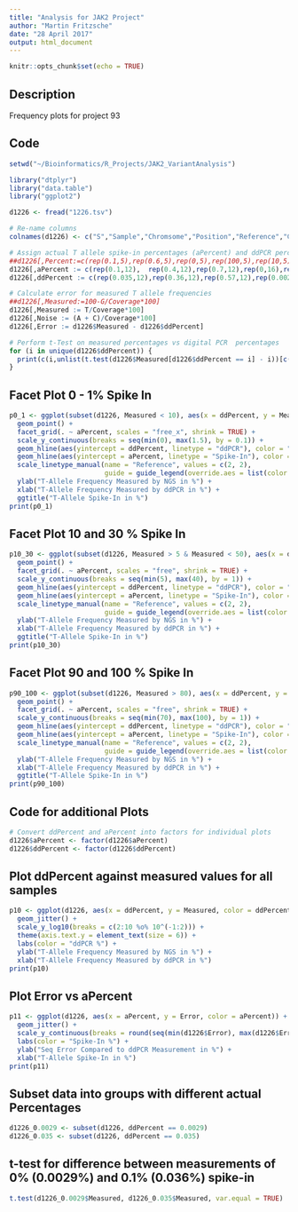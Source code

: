 ---
title: "Analysis for JAK2 Project"
author: "Martin Fritzsche"
date: "28 April 2017"
output: html_document
---

```{r setup, include=FALSE}
knitr::opts_chunk$set(echo = TRUE)
```
## Description
Frequency plots for project 93 

## Code
```{r results = 'hide'}
setwd("~/Bioinformatics/R_Projects/JAK2_VariantAnalysis")

library("dtplyr")
library("data.table")
library("ggplot2")

d1226 <- fread("1226.tsv")

# Re-name columns
colnames(d1226) <- c("S","Sample","Chromsome","Position","Reference","Coverage","R","A","C","G","T","N","pR","pA","pC","pG","pT","pN","FRead","RRead","VA","VB","VC","VD","VE","VF")

# Assign actual T allele spike-in percentages (aPercent) and ddPCR percentages (ddPercent) to individual samples
##d1226[,Percent:=c(rep(0.1,5),rep(0.6,5),rep(0,5),rep(100,5),rep(10,5),rep(1,5),rep(30,5),rep(90,5))]
d1226[,aPercent := c(rep(0.1,12),  rep(0.4,12),rep(0.7,12),rep(0,16),rep(100,16),rep(10,4),rep(1,12),rep(30,4),rep(90,4))]
d1226[,ddPercent := c(rep(0.035,12),rep(0.36,12),rep(0.57,12),rep(0.0029,16),rep(100,16),rep(11.3,4),rep(1.03,12),rep(30.3,4),rep(89.9,4))]

# Calculate error for measured T allele frequencies
##d1226[,Measured:=100-G/Coverage*100]
d1226[,Measured := T/Coverage*100]
d1226[,Noise := (A + C)/Coverage*100]
d1226[,Error := d1226$Measured - d1226$ddPercent]

# Perform t-Test on measured percentages vs digital PCR  percentages
for (i in unique(d1226$ddPercent)) {
  print(c(i,unlist(t.test(d1226$Measured[d1226$ddPercent == i] - i))[c(3,6,4,5)]))
}
```

## Facet Plot 0 - 1% Spike In
```{r echo = TRUE, warning = FALSE}
p0_1 <- ggplot(subset(d1226, Measured < 10), aes(x = ddPercent, y = Measured)) +
  geom_point() +
  facet_grid(. ~ aPercent, scales = "free_x", shrink = TRUE) +
  scale_y_continuous(breaks = seq(min(0), max(1.5), by = 0.1)) +
  geom_hline(aes(yintercept = ddPercent, linetype = "ddPCR"), color = "red") +
  geom_hline(aes(yintercept = aPercent, linetype = "Spike-In"), color = "blue") +
  scale_linetype_manual(name = "Reference", values = c(2, 2), 
                        guide = guide_legend(override.aes = list(color = c("red", "blue")))) +
  ylab("T-Allele Frequency Measured by NGS in %") +
  xlab("T-Allele Frequency Measured by ddPCR in %") +
  ggtitle("T-Allele Spike-In in %")
print(p0_1)
```

## Facet Plot 10 and 30 % Spike In
```{r echo = TRUE, warning = FALSE}
p10_30 <- ggplot(subset(d1226, Measured > 5 & Measured < 50), aes(x = ddPercent, y = Measured)) +
  geom_point() +
  facet_grid(. ~ aPercent, scales = "free", shrink = TRUE) +
  scale_y_continuous(breaks = seq(min(5), max(40), by = 1)) +
  geom_hline(aes(yintercept = ddPercent, linetype = "ddPCR"), color = "red") +
  geom_hline(aes(yintercept = aPercent, linetype = "Spike-In"), color = "blue") +
  scale_linetype_manual(name = "Reference", values = c(2, 2), 
                        guide = guide_legend(override.aes = list(color = c("red", "blue")))) +
  ylab("T-Allele Frequency Measured by NGS in %") +
  xlab("T-Allele Frequency Measured by ddPCR in %") +
  ggtitle("T-Allele Spike-In in %")
print(p10_30)
```

## Facet Plot 90 and 100 % Spike In
```{r echo = TRUE, warning = FALSE}
p90_100 <- ggplot(subset(d1226, Measured > 80), aes(x = ddPercent, y = Measured)) +
  geom_point() +
  facet_grid(. ~ aPercent, scales = "free", shrink = TRUE) +
  scale_y_continuous(breaks = seq(min(70), max(100), by = 1)) +
  geom_hline(aes(yintercept = ddPercent, linetype = "ddPCR"), color = "red") +
  geom_hline(aes(yintercept = aPercent, linetype = "Spike-In"), color = "blue") +
  scale_linetype_manual(name = "Reference", values = c(2, 2), 
                        guide = guide_legend(override.aes = list(color = c("red", "blue")))) +
  ylab("T-Allele Frequency Measured by NGS in %") +
  xlab("T-Allele Frequency Measured by ddPCR in %") +
  ggtitle("T-Allele Spike-In in %")
print(p90_100)
```

## Code for additional Plots
```{r}
# Convert ddPercent and aPercent into factors for individual plots
d1226$aPercent <- factor(d1226$aPercent)
d1226$ddPercent <- factor(d1226$ddPercent)
```

## Plot ddPercent against measured values for all samples
```{r}
p10 <- ggplot(d1226, aes(x = ddPercent, y = Measured, color = ddPercent)) +
  geom_jitter() +
  scale_y_log10(breaks = c(2:10 %o% 10^(-1:2))) +
  theme(axis.text.y = element_text(size = 6)) +
  labs(color = "ddPCR %") +
  ylab("T-Allele Frequency Measured by NGS in %") +
  xlab("T-Allele Frequency Measured by ddPCR in %")
print(p10)
```

## Plot Error vs aPercent
```{r}
p11 <- ggplot(d1226, aes(x = aPercent, y = Error, color = aPercent)) +
  geom_jitter() +
  scale_y_continuous(breaks = round(seq(min(d1226$Error), max(d1226$Error), by = 0.5),1)) +
  labs(color = "Spike-In %") +
  ylab("Seq Error Compared to ddPCR Measurement in %") +
  xlab("T-Allele Spike-In in %")
print(p11)
```

## Subset data into groups with different actual Percentages
```{r}
d1226_0.0029 <- subset(d1226, ddPercent == 0.0029)
d1226_0.035 <- subset(d1226, ddPercent == 0.035)
```

## t-test for difference between measurements of 0% (0.0029%) and 0.1% (0.036%) spike-in
```{r}
t.test(d1226_0.0029$Measured, d1226_0.035$Measured, var.equal = TRUE)
```

